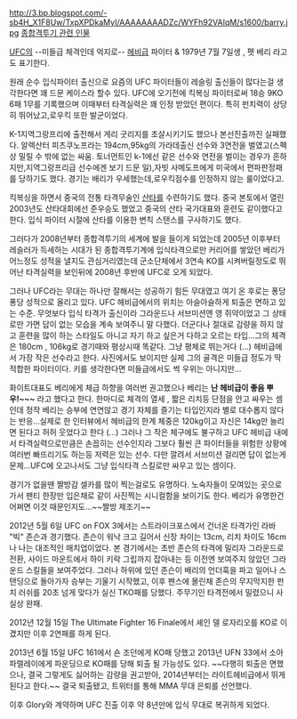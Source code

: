 http://3.bp.blogspot.com/-sb4H_X1F8Uw/TxpXPDkaMyI/AAAAAAAADZc/WYFh92VAIqM/s1600/barry.jpg
[[종합격투기 관련 인물]]

[[UFC]]의 --미들급 체격인데 억지로-- [[헤비급]] 파이터 & 1979년 7월 7일생 , 펫 베리 라고도 표기한다.

원래 순수 입식파이터 출신으로 요즘의 UFC 파이터들이 레슬링 출신들이 많다는걸 생각한다면 꽤 드문 케이스라 할수 있다. UFC에 오기전에 킥복싱 파이터로써 18승 9KO 6패 1무를 기록했으며 이때부터 타격실력은 꽤 인정 받았던 편이다. 특히 펀치력이 상당히 뛰어났고,로우킥 또한 발군이었다.

K-1지역그랑프리에 출전해서 게리 굿리지를 초살시키기도 했으나 본선진출까진 실패했다. 알렉산터 피츠쿠노프라는 194cm,95kg의 가라데출신 선수와 3연전을 벌였고(스펙상 밀릴 수 밖에 없는 싸움. 토너먼트인 k-1에선 같은 선수와 연전을 벌이는 경우가 흔하지만,지역그랑프리급 선수에겐 보기 드문 일),자빗 사메도프에게 미국에서 편파판정패를 당하기도 했다. 경기는 배리가 우세했는데,로우킥점수를 인정하지 않는 룰이었다고.

킥복싱을 하면서 중국의 전통 타격무술인 [[산타]]를 수련하기도 했다. 중국 본토에서 열린 2003년도 산타대회에선 준우승도 했었고 중국의 산타 국가대표와 훈련도 같이했다고 한다. 입식 파이터 시절에 산타를 이용한 변칙 스탠스를 구사하기도 했다.

그러다가 2008년부터 종합격투기의 세계에 발을 들이게 되었는데 2005년 이후부터 레슬러가 득세하는 시대가 된 종합격투기계에 입식타격으로만 커리어를 쌓았던 베리가 어느정도 성적을 낼지도 관심거리였는데 군소단체에서 3연속 KO를 시켜버릴정도로 뛰어난 타격실력을 보인뒤에 2008년 후반에 UFC로 오게 되었다.

그러나 UFC라는 무대는 하나만 잘해서는 성공하기 힘든 무대였고 여기 온 후로는 퐁당퐁당 성적으로 올리고 있다. UFC 헤비급에서의 위치는 아슬아슬하게 퇴출은 면하고 있는 수준. 무엇보다 입식 타격가 출신이라 그라운드나 서브미션엔 영 쥐약이었고 그 상태로만 가면 답이 없는 모습을 계속 보여주니 말 다했다. 더군다나 절대로 감량을 하지 않고 훈련을 많이 하는 스타일도 아니고 자기 하고 싶은거 다하고 오르는 타입...그의 체격은 180cm , 106kg로 경기때와 평상시때 똑같다. 그냥 평체로 뛰는거다 (...) 헤비급에서 가장 작은 선수라고 한다. 사진에서도 보이지만 실제 그의 골격은 미들급 정도가 딱 적합한 파이터이다. 키를 생각한다면 미들급에서도 썩 우위는 아니지만...

화이트대표도 베리에게 체급 하향을 여러번 권고했으나 베리는 '''난 헤비급이 좋음 뿌우!~~~''' 라고 했다고 한다. 한마디로 체격의 열세 , 짧은 리치등 단점을 안고 싸우는 셈인데 정작 베리는 승부에 연연않고 경기 자체를 즐기는 타입인지라 별로 대수롭지 않다는 반응...실제로 한 인터뷰에서 헤비급의 한계 체중은 120kg이고 자신은 14kg만 늘리면 된다고 허허 웃었다고 한다 (...) 그러나 그 작은 체구에도 불구하고 UFC 헤비급 내에서 타격실력으로만큼은 손꼽히는 선수인지라 그보다 훨씬 큰 파이터들을 위험한 상황에 여러번 빠뜨리기도 하는등 저력은 있는 선수. 다만 깔려서 서브미션 걸리면 답이 없는게 문제...UFC에 오고나서도 그냥 입식타격 스킬로만 싸우고 있는 셈이다.

경기가 없을땐 짤방감 셀카를 많이 찍는걸로도 유명하다. 노숙자들이 모여있는 곳으로 가서 팬티 한장만 입은채로 같이 사진찍는 시니컬함을 보이기도 한다. 베리가 유명한건 어쩌면 이것 때문인지도...~~짤방 제조기~~

2012년 5월 6일 UFC on FOX 3에서는 스트라이크포스에서 건너온 타격가인 라바 "빅" 존슨과 경기했다. 존슨이 워낙 크고 길어서 신장 차이는 13cm, 리치 차이도 16cm나 나는 대조적인 매치업이었다. 본 경기에서는 초반 존슨의 타격에 밀리자 그라운드로 전환, 사이드 마운트에서 하이 키락 그립까지 잡아내는 등 이전엔 보여주지 않았던 그라운드 스킬들을 보여주었다. 그러나 하위에 있던 존슨이 배리의 언더훅을 파고 일어나 스탠딩으로 돌아가자 승부는 기울기 시작했고, 이후 펜스에 몰린채 존슨의 무지막지한 펀치 러쉬를 20초 넘게 맞다가 실신 TKO패를 당했다. 주무기인 타격전에서 밀렸으니 사실상 완패.

2012년 12월 15일 The Ultimate Fighter 16 Finale에서 셰인 델 로자리오를 KO로 이겼지만 이후 2연패를 하게 된다.

2013년 6월 15일 UFC 161에서 숀 조던에게 KO패 당했고 2013년 UFN 33에서 소아 파렐레이에게 파운딩으로 KO패를 당해 퇴출 될 가능성도 있다.
~~다행히 퇴출은 면했으나, 결국 그렇게도 싫어하는 감량을 권고받아, 2014년부터는 라이트헤비급에서 뛰게 된다고 한다.~~
결국 퇴출됐고, 트위터를 통해 MMA 무대 은퇴를 선언했다. 

이후 Glory와 계약하며 UFC 진출 이후 약 8년만에 입식 무대로 복귀하게 되었다.

